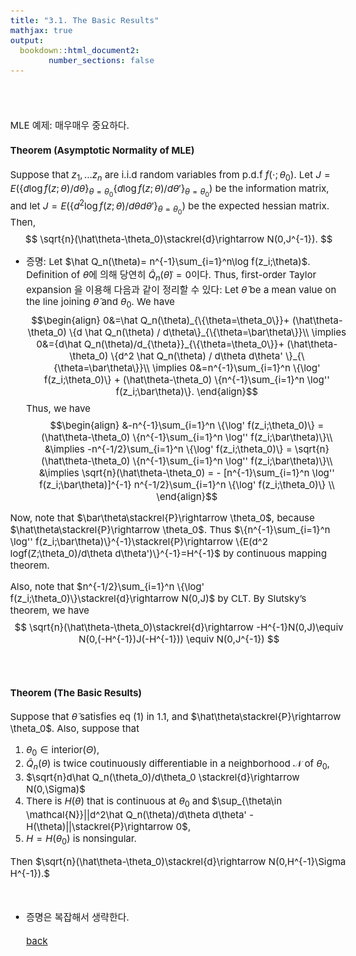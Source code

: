 ```yaml
---
title: "3.1. The Basic Results"
mathjax: true
output: 
  bookdown::html_document2:
        number_sections: false
---
```

<style type="text/css">

body, td {
   font-size: 15px;
}
pre {
  font-size: 15px
}
</style>

<br>
<br>

MLE 예제: 매우매우 중요하다.

#### Theorem (Asymptotic Normality of MLE)
Suppose that $z_1,\ldots z_n$ are i.i.d random variables from p.d.f $f(\cdot;\theta_0)$. Let $J=E(\{d\log f(z;\theta)/d\theta\}_{\theta=\theta_0}\{d\log f(z;\theta)/d\theta'\}_{\theta=\theta_0})$ be the information matrix, and let $J=E(\{d^2\log f(z;\theta)/d\theta d\theta'\}_{\theta=\theta_0})$ be the expected hessian matrix. Then, 
$$
\sqrt{n}(\hat\theta-\theta_0)\stackrel{d}\rightarrow N(0,J^{-1}).
$$


 - 증명: Let $\hat Q_n(\theta)= n^{-1}\sum_{i=1}^n\log f(z_i;\theta)$. Definition of $\hat\theta$에 의해 당연히 $\hat Q_n(\hat\theta)=0$이다. Thus, first-order Taylor expansion 을 이용해 다음과 같이 정리할 수 있다: Let $\bar\theta$ be a mean value on the line joining $\hat\theta$ and $\theta_0$. We have
 $$\begin{align}
 0&=\hat Q_n(\theta)_{\{\theta=\theta_0\}}+ (\hat\theta-\theta_0) \{d \hat Q_n(\theta) / d\theta\}_{\{\theta=\bar\theta\}}\\
 \implies 0&={d\hat Q_n(\theta)/d_{\theta}}_{\{\theta=\theta_0\}}+ (\hat\theta-\theta_0) \{d^2 \hat Q_n(\theta) / d\theta d\theta'
\}_{\{\theta=\bar\theta\}}\\
 \implies 0&=n^{-1}\sum_{i=1}^n \{\log' f(z_i;\theta_0)\} + (\hat\theta-\theta_0) \{n^{-1}\sum_{i=1}^n \log'' f(z_i;\bar\theta)\}.
  \end{align}$$
  Thus, we have
 $$\begin{align}
  &-n^{-1}\sum_{i=1}^n \{\log' f(z_i;\theta_0)\} = (\hat\theta-\theta_0) \{n^{-1}\sum_{i=1}^n \log'' f(z_i;\bar\theta)\}\\
  &\implies -n^{-1/2}\sum_{i=1}^n \{\log' f(z_i;\theta_0)\} = \sqrt{n}(\hat\theta-\theta_0) \{n^{-1}\sum_{i=1}^n \log'' f(z_i;\bar\theta)\}\\ 
  &\implies \sqrt{n}(\hat\theta-\theta_0) = - [n^{-1}\sum_{i=1}^n \log'' f(z_i;\bar\theta)]^{-1}  n^{-1/2}\sum_{i=1}^n \{\log' f(z_i;\theta_0)\} \\ 
\end{align}$$

Now, note that $\bar\theta\stackrel{P}\rightarrow \theta_0$, because $\hat\theta\stackrel{P}\rightarrow \theta_0$. Thus $\{n^{-1}\sum_{i=1}^n \log'' f(z_i;\bar\theta)\}^{-1}\stackrel{P}\rightarrow \{E(d^2 logf(Z;\theta_0)/d\theta d\theta')\}^{-1}=H^{-1}$ by continuous mapping theorem. 

Also, note that $n^{-1/2}\sum_{i=1}^n \{\log' f(z_i;\theta_0)\}\stackrel{d}\rightarrow N(0,J)$ by CLT. By Slutsky's theorem, we have
$$
\sqrt{n}(\hat\theta-\theta_0)\stackrel{d}\rightarrow -H^{-1}N(0,J)\equiv N(0,(-H^{-1})J(-H^{-1})) \equiv N(0,J^{-1})
$$
<br>
<br>

#### Theorem (The Basic Results)
Suppose that $\hat\theta$ satisfies eq (1) in 1.1, and $\hat\theta\stackrel{P}\rightarrow \theta_0$. Also, suppose that

  1. $\theta_0\in \text{interior}(\Theta)$,
  2. $\hat Q_n(\theta)$ is twice coutinuously differentiable in a neighborhood $\mathcal{N}$ of $\theta_0$,
  3. $\sqrt{n}d\hat Q_n(\theta_0)/d\theta_0 \stackrel{d}\rightarrow N(0,\Sigma)$
  4. There is $H(\theta)$ that is continuous at $\theta_0$ and $\sup_{\theta\in \mathcal{N}}||d^2\hat Q_n(\theta)/d\theta d\theta' -H(\theta)||\stackrel{P}\rightarrow 0$,
  5. $H=H(\theta_0)$ is nonsingular. 
  
Then $\sqrt{n}(\hat\theta-\theta_0)\stackrel{d}\rightarrow N(0,H^{-1}\Sigma H^{-1}).$

<br>

 - 증명은 복잡해서 생략한다.
<br>
<br>
[back](../lse.html)